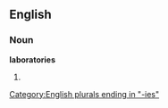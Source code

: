 ==English==

===Noun===
'''laboratories'''

# {{plural of|[[laboratory]]}}

[[Category:English plurals ending in "-ies"]]